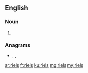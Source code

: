 {{also|Riels}}

==English==

===Noun===
{{head|en|noun plural form}}

# {{plural of|riel|lang=en}}

===Anagrams===
* {{l|en|liers}}, {{l|en|riles}}, {{l|en|slier}}

[[ar:riels]]
[[fr:riels]]
[[ku:riels]]
[[mg:riels]]
[[my:riels]]